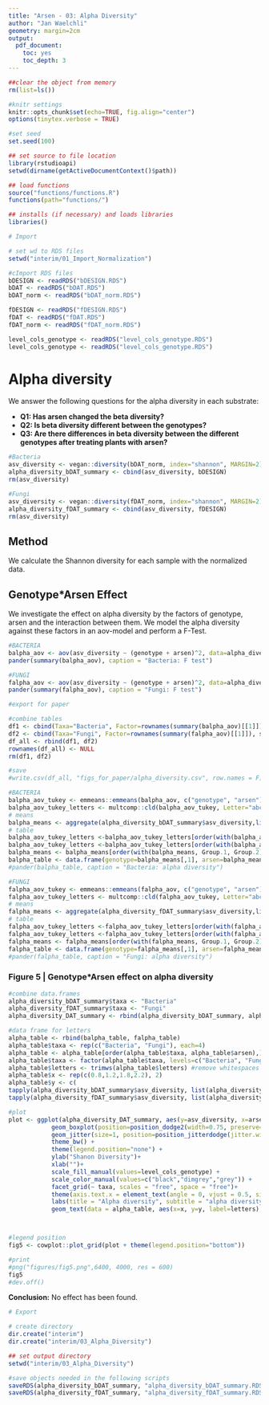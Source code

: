 ```yaml
---
title: "Arsen - 03: Alpha Diversity"
author: "Jan Waelchli"
geometry: margin=2cm
output:
  pdf_document:
    toc: yes
    toc_depth: 3
---
```


```r

##clear the object from memory
rm(list=ls())

#knitr settings
knitr::opts_chunk$set(echo=TRUE, fig.align="center")
options(tinytex.verbose = TRUE)

#set seed
set.seed(100)

## set source to file location
library(rstudioapi)
setwd(dirname(getActiveDocumentContext()$path))

## load functions
source("functions/functions.R")
functions(path="functions/")

## installs (if necessary) and loads libraries
libraries()

```

```r

# Import

# set wd to RDS files
setwd("interim/01_Import_Normalization")

#cImport RDS files
bDESIGN <- readRDS("bDESIGN.RDS")
bDAT <- readRDS("bDAT.RDS")
bDAT_norm <- readRDS("bDAT_norm.RDS")

fDESIGN <- readRDS("fDESIGN.RDS")
fDAT <- readRDS("fDAT.RDS")
fDAT_norm <- readRDS("fDAT_norm.RDS")

level_cols_genotype <- readRDS("level_cols_genotype.RDS")
level_cols_genotype <- readRDS("level_cols_genotype.RDS")

```

# Alpha diversity

We answer the following questions for the alpha diversity in each substrate:

-   **Q1: Has arsen changed the beta diversity?**
-   **Q2: Is beta diversity different between the genotypes?**
-   **Q3: Are there differences in beta diversity between the different genotypes after treating plants with arsen?**

```r

#Bacteria
asv_diversity <- vegan::diversity(bDAT_norm, index="shannon", MARGIN=2)
alpha_diversity_bDAT_summary <- cbind(asv_diversity, bDESIGN)
rm(asv_diversity)

#Fungi
asv_diversity <- vegan::diversity(fDAT_norm, index="shannon", MARGIN=2)
alpha_diversity_fDAT_summary <- cbind(asv_diversity, fDESIGN)
rm(asv_diversity)

```

## Method 

We calculate the Shannon diversity for each sample with the normalized data. 

## Genotype*Arsen Effect

We investigate the effect on alpha diversity by the factors of genotype, arsen and the interaction between them. We model the alpha diversity against these factors in an aov-model and perform a F-Test.

```r

#BACTERIA
balpha_aov <- aov(asv_diversity ~ (genotype + arsen)^2, data=alpha_diversity_bDAT_summary) #^2 two way interactions
pander(summary(balpha_aov), caption = "Bacteria: F test")

#FUNGI
falpha_aov <- aov(asv_diversity ~ (genotype + arsen)^2, data=alpha_diversity_fDAT_summary)
pander(summary(falpha_aov), caption = "Fungi: F test")

#export for paper

#combine tables
df1 <- cbind(Taxa="Bacteria", Factor=rownames(summary(balpha_aov)[[1]]), summary(balpha_aov)[[1]])
df2 <- cbind(Taxa="Fungi", Factor=rownames(summary(falpha_aov)[[1]]), summary(falpha_aov)[[1]])
df_all <- rbind(df1, df2)
rownames(df_all) <- NULL
rm(df1, df2)

#save
#write.csv(df_all, "figs_for_paper/alpha_diversity.csv", row.names = F)

```

```r

#BACTERIA
balpha_aov_tukey <- emmeans::emmeans(balpha_aov, c("genotype", "arsen"))
balpha_aov_tukey_letters <- multcomp::cld(balpha_aov_tukey, Letter="abcdefghi", alpha=0.05)
# means
balpha_means <- aggregate(alpha_diversity_bDAT_summary$asv_diversity,list(alpha_diversity_bDAT_summary$genotype, alpha_diversity_bDAT_summary$arsen), mean)
# table
balpha_aov_tukey_letters <-balpha_aov_tukey_letters[order(with(balpha_aov_tukey_letters, genotype)),]
balpha_aov_tukey_letters <-balpha_aov_tukey_letters[order(with(balpha_aov_tukey_letters, arsen)),]
balpha_means <- balpha_means[order(with(balpha_means, Group.1, Group.2)),]
balpha_table <- data.frame(genotype=balpha_means[,1], arsen=balpha_means[,2], Shanon=balpha_means[,3], letters=balpha_aov_tukey_letters[,8])
#pander(balpha_table, caption = "Bacteria: alpha diversity")

#FUNGI
falpha_aov_tukey <- emmeans::emmeans(falpha_aov, c("genotype", "arsen"))
falpha_aov_tukey_letters <- multcomp::cld(falpha_aov_tukey, Letter="abcdefghi", alpha=0.05)
# means
falpha_means <- aggregate(alpha_diversity_fDAT_summary$asv_diversity,list(alpha_diversity_fDAT_summary$genotype, alpha_diversity_fDAT_summary$arsen), mean)
# table
falpha_aov_tukey_letters <-falpha_aov_tukey_letters[order(with(falpha_aov_tukey_letters, genotype)),]
falpha_aov_tukey_letters <-falpha_aov_tukey_letters[order(with(falpha_aov_tukey_letters, arsen)),]
falpha_means <- falpha_means[order(with(falpha_means, Group.1, Group.2)),]
falpha_table <- data.frame(genotype=falpha_means[,1], arsen=falpha_means[,2], Shanon=falpha_means[,3], letters=falpha_aov_tukey_letters[,8])
#pander(falpha_table, caption = "Fungi: alpha diversity")

```

### Figure 5 \| Genotype*Arsen effect on alpha diversity

\vspace{5mm}

```r

#combine data.frames
alpha_diversity_bDAT_summary$taxa <- "Bacteria"
alpha_diversity_fDAT_summary$taxa <- "Fungi"
alpha_diversity_DAT_summary <- rbind(alpha_diversity_bDAT_summary, alpha_diversity_fDAT_summary)

#data frame for letters
alpha_table <- rbind(balpha_table, falpha_table)
alpha_table$taxa <- rep(c("Bacteria", "Fungi"), each=4)
alpha_table <- alpha_table[order(alpha_table$taxa, alpha_table$arsen),] #make sure to have the same order as plot!
alpha_table$taxa <- factor(alpha_table$taxa, levels=c("Bacteria", "Fungi"))
alpha_table$letters <- trimws(alpha_table$letters) #remove whitespaces
alpha_table$x <- rep(c(0.8,1.2,1.8,2.2), 2)
alpha_table$y <- c(
tapply(alpha_diversity_bDAT_summary$asv_diversity, list(alpha_diversity_bDAT_summary$genotype, alpha_diversity_bDAT_summary$arsen), max)+0.1,
tapply(alpha_diversity_fDAT_summary$asv_diversity, list(alpha_diversity_fDAT_summary$genotype, alpha_diversity_fDAT_summary$arsen), max)+0.1)

#plot
plot <- ggplot(alpha_diversity_DAT_summary, aes(y=asv_diversity, x=arsen, fill=genotype)) +
            geom_boxplot(position=position_dodge2(width=0.75, preserve="single"),outlier.colour = NA) +
            geom_jitter(size=1, position=position_jitterdodge(jitter.width=0.3,dodge.width = 0.75), alpha=0.3, aes(col=genotype))+
            theme_bw() +
            theme(legend.position="none") +
            ylab("Shanon Diversity")+
            xlab("")+
            scale_fill_manual(values=level_cols_genotype) +
            scale_color_manual(values=c("black","dimgrey","grey")) +
            facet_grid(~ taxa, scales = "free", space = "free")+
            theme(axis.text.x = element_text(angle = 0, vjust = 0.5, size=7), strip.text = element_text(size = 6)) +
            labs(title = "Alpha diversity", subtitle = "alpha diversity ~ genotype * arsen") +
            geom_text(data = alpha_table, aes(x=x, y=y, label=letters),size=4, col="dimgrey")



#legend position
fig5 <- cowplot::plot_grid(plot + theme(legend.position="bottom"))

#print
#png("figures/fig5.png",6400, 4000, res = 600)
fig5
#dev.off()

```

\vspace{5mm}

**Conclusion:** No effect has been found.

\pagebreak

```r

# Export

# create directory
dir.create("interim")
dir.create("interim/03_Alpha_Diversity")

## set output directory
setwd("interim/03_Alpha_Diversity")

#save objects needed in the following scripts
saveRDS(alpha_diversity_bDAT_summary, "alpha_diversity_bDAT_summary.RDS")
saveRDS(alpha_diversity_fDAT_summary, "alpha_diversity_fDAT_summary.RDS")

```
